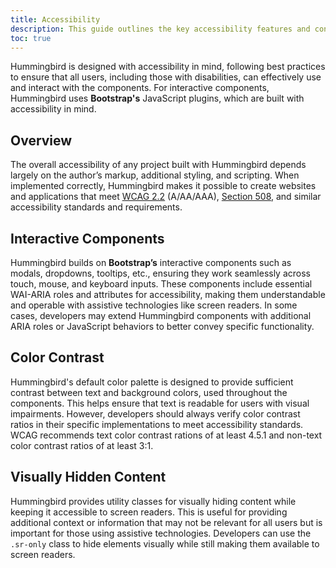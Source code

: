```yaml
---
title: Accessibility
description: This guide outlines the key accessibility features and considerations implemented in Hummingbird.
toc: true
---
```


Hummingbird is designed with accessibility in mind, following best practices to ensure that all users, including those with disabilities, can effectively use and interact with the components. For interactive components, Hummingbird uses **Bootstrap's** JavaScript plugins, which are built with accessibility in mind.

## Overview

The overall accessibility of any project built with Hummingbird depends largely on the author’s markup, additional styling, and scripting. When implemented correctly, Hummingbird makes it possible to create websites and applications that meet <a href='https://www.w3.org/TR/wcag/' target='_blank'>WCAG 2.2</a> (A/AA/AAA), <a href='https://www.section508.gov/' target='_blank'>Section 508</a>, and similar accessibility standards and requirements.

## Interactive Components

Hummingbird builds on **Bootstrap’s** interactive components such as modals, dropdowns, tooltips, etc., ensuring they work seamlessly across touch, mouse, and keyboard inputs. These components include essential WAI-ARIA roles and attributes for accessibility, making them understandable and operable with assistive technologies like screen readers. In some cases, developers may extend Hummingbird components with additional ARIA roles or JavaScript behaviors to better convey specific functionality.

## Color Contrast

Hummingbird's default color palette is designed to provide sufficient contrast between text and background colors, used throughout the components. This helps ensure that text is readable for users with visual impairments. However, developers should always verify color contrast ratios in their specific implementations to meet accessibility standards. WCAG recommends text color contrast rations of at least 4.5.1 and non-text color contrast ratios of at least 3:1.

## Visually Hidden Content

Hummingbird provides utility classes for visually hiding content while keeping it accessible to screen readers. This is useful for providing additional context or information that may not be relevant for all users but is important for those using assistive technologies. Developers can use the `.sr-only` class to hide elements visually while still making them available to screen readers.